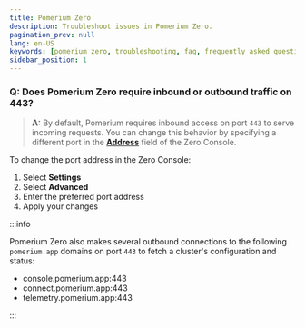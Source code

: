 ```yaml
---
title: Pomerium Zero
description: Troubleshoot issues in Pomerium Zero.
pagination_prev: null
lang: en-US
keywords: [pomerium zero, troubleshooting, faq, frequently asked questions]
sidebar_position: 1
---
```



### Q: Does Pomerium Zero require inbound or outbound traffic on 443?

> **A:** By default, Pomerium requires inbound access on port `443` to serve incoming requests. You can change this behavior by specifying a different port in the [**Address**](/docs/reference/address) field of the Zero Console.

To change the port address in the Zero Console:
1. Select **Settings**
1. Select **Advanced**
1. Enter the preferred port address
1. Apply your changes

:::info

Pomerium Zero also makes several outbound connections to the following `pomerium.app` domains on port `443` to fetch a cluster's configuration and status:
- console.pomerium.app:443
- connect.pomerium.app:443
- telemetry.pomerium.app:443

:::
